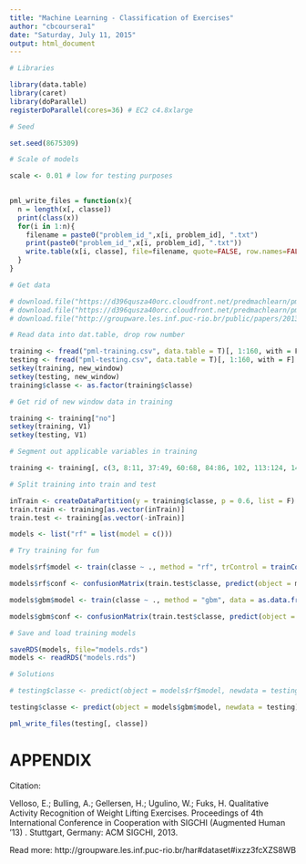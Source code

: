 ```yaml
---
title: "Machine Learning - Classification of Exercises"
author: "cbcoursera1"
date: "Saturday, July 11, 2015"
output: html_document
---
```


```r

# Libraries

library(data.table)
library(caret)
library(doParallel)
registerDoParallel(cores=36) # EC2 c4.8xlarge

# Seed

set.seed(8675309)

# Scale of models

scale <- 0.01 # low for testing purposes

 
pml_write_files = function(x){
  n = length(x[, classe])
  print(class(x))
  for(i in 1:n){
    filename = paste0("problem_id_",x[i, problem_id], ".txt")
    print(paste0("problem_id_",x[i, problem_id], ".txt"))
    write.table(x[i, classe], file=filename, quote=FALSE, row.names=FALSE, col.names=FALSE)
  }
}

```

```r

# Get data

# download.file("https://d396qusza40orc.cloudfront.net/predmachlearn/pml-training.csv", destfile = "pml-training.csv")
# download.file("https://d396qusza40orc.cloudfront.net/predmachlearn/pml-testing.csv", destfile = "pml-testing.csv")
# download.file("http://groupware.les.inf.puc-rio.br/public/papers/2013.Velloso.QAR-WLE.pdf", destfile = "databook.pdf", "wininet") # databook

# Read data into dat.table, drop row number

training <- fread("pml-training.csv", data.table = T)[, 1:160, with = F]
testing <- fread("pml-testing.csv", data.table = T)[, 1:160, with = F]
setkey(training, new_window)
setkey(testing, new_window)
training$classe <- as.factor(training$classe)

# Get rid of new window data in training

training <- training["no"]
setkey(training, V1)
setkey(testing, V1)

# Segment out applicable variables in training

training <- training[, c(3, 8:11, 37:49, 60:68, 84:86, 102, 113:124, 140, 151:160), with = F]

# Split training into train and test

inTrain <- createDataPartition(y = training$classe, p = 0.6, list = F)
train.train <- training[as.vector(inTrain)]
train.test <- training[as.vector(-inTrain)]

```

```r

models <- list("rf" = list(model = c()))

# Try training for fun

models$rf$model <- train(classe ~ ., method = "rf", trControl = trainControl(method = "cv"), data = as.data.frame(train.train[as.vector(createDataPartition(y = train.train$classe, p = scale, list = F))]))

models$rf$conf <- confusionMatrix(train.test$classe, predict(object = models$rf$model, newdata = train.test[, c(1:53), with = F])) 

models$gbm$model <- train(classe ~ ., method = "gbm", data = as.data.frame(train.train[as.vector(createDataPartition(y = train.train$classe, p = scale, list = F))]))

models$gbm$conf <- confusionMatrix(train.test$classe, predict(object = models$gbm$model, newdata = train.test[, c(1:53), with = F]))

```

```r

# Save and load training models

saveRDS(models, file="models.rds")
models <- readRDS("models.rds")

```

```r

# Solutions

# testing$classe <- predict(object = models$rf$model, newdata = testing)

testing$classe <- predict(object = models$gbm$model, newdata = testing)

pml_write_files(testing[, classe])

```

# APPENDIX

Citation:

Velloso, E.; Bulling, A.; Gellersen, H.; Ugulino, W.; Fuks, H. Qualitative Activity Recognition of Weight Lifting Exercises. Proceedings of 4th International Conference in Cooperation with SIGCHI (Augmented Human '13) . Stuttgart, Germany: ACM SIGCHI, 2013.

Read more: http://groupware.les.inf.puc-rio.br/har#dataset#ixzz3fcXZS8WB
